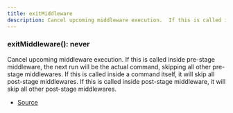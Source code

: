 ```yaml
---
title: exitMiddleware
description: Cancel upcoming middleware execution.  If this is called inside pre\-stage middleware, the next run will be the actual command, skipping all other pre\-stage middlewares.  If this is called inside a command itself, it will skip all post\-stage middlewares.  If this is called inside post\-stage middleware, it will skip all other post\-stage middlewares.
---
```



### exitMiddleware(): never

Cancel upcoming middleware execution.
If this is called inside pre-stage middleware, the next run will be the actual command, skipping all other pre-stage middlewares.
If this is called inside a command itself, it will skip all post-stage middlewares.
If this is called inside post-stage middleware, it will skip all other post-stage middlewares.



- [Source](https://github.com/underctrl-io/commandkit/blob/e7997746676c2b18be64230c918cb998973d18b5/packages/commandkit/src/app/middleware/signals.ts#L13)